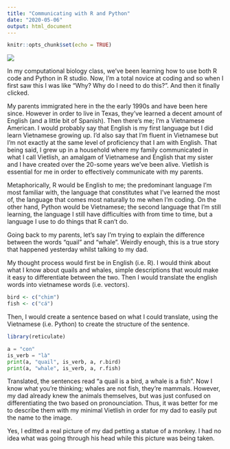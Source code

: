 ```yaml
---
title: "Communicating with R and Python"
date: "2020-05-06"
output: html_document
---
```


```r
knitr::opts_chunk$set(echo = TRUE)
```

![](/blog/Communicating_files/image.png)

In my computational biology class, we've been learning how to use both R code and Python in R studio. Now, I'm a total novice at coding and so when I first saw this I was like "Why? Why do I need to do this?". And then it finally clicked. 

My parents immigrated here in the the early 1990s and have been here since. However in order to live in Texas, they've learned a decent amount of English (and a little bit of Spanish). 
Then there's me; I'm a Vietnamese American. I would probably say that English is my first language but I did learn Vietnamese growing up. I'd also say that I'm fluent in Vietnamese but I'm not exactly at the same level of proficiency that I am with English. 
That being said, I grew up in a household where my family communicated in what I call Vietlish, an amalgam of Vietnamese and English that my sister and I have created over the 20-some years we've been alive. Vietlish is essential for me in order to effectively communicate with my parents. 

Metaphorically, R would be English to me; the predominant language I'm most familiar with, the language that constitutes what I've learned the most of, the language that comes most naturally to me when I'm coding. On the other hand, Python would be Vietnamese; the second language that I'm still learning, the language I still have difficulties with from time to time, but a language I use to do things that R can't do.

Going back to my parents, let's say I'm trying to explain the difference between the words "quail" and "whale". Weirdly enough, this is a true story that happened yesterday whilst talking to my dad. 

My thought process would first be in English (i.e. R). I would think about what I know about quails and whales, simple descriptions that would make it easy to differentiate between the two. Then I would translate the english words into vietnamese words (i.e. vectors).

```r
bird <- c("chim")
fish <- c("cá")
```

Then, I would create a sentence based on what I could translate, using the Vietnamese (i.e. Python) to create the structure of the sentence.
```r
library(reticulate)
```

```python
a = "con"
is_verb = "là"
print(a, "quail", is_verb, a, r.bird)
print(a, "whale", is_verb, a, r.fish)
```

Translated, the sentences read "a quail is a bird, a whale is a fish". Now I know what you're thinking; whales are not fish, they're mammals. However, my dad already knew the animals themselves, but was just confused on differentiating the two based on pronounciation. Thus, it was better for me to describe them with my minimal Vietlish in order for my dad to easily put the name to the image.

Yes, I editted a real picture of my dad petting a statue of a monkey. I had no idea what was going through his head while this picture was being taken. 